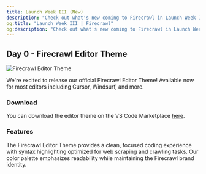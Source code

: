 ```yaml
---
title: Launch Week III (New)
description: "Check out what's new coming to Firecrawl in Launch Week III (April 14 - 20th)"
og:title: "Launch Week III | Firecrawl"
og:description: "Check out what's new coming to Firecrawl in Launch Week III (April 14 - 20th)"
---
```


## Day 0 - Firecrawl Editor Theme
![Firecrawl Editor Theme](images/launch-week/lw3d0.webp)

We're excited to release our official Firecrawl Editor Theme! Available now for most editors including Cursor, Windsurf, and more.


### Download
You can download the editor theme on the VS Code Marketplace [here](firecrawl.link/lw3-editor-theme).


### Features
The Firecrawl Editor Theme provides a clean, focused coding experience with syntax highlighting optimized for web scraping and crawling tasks. Our color palette emphasizes readability while maintaining the Firecrawl brand identity.